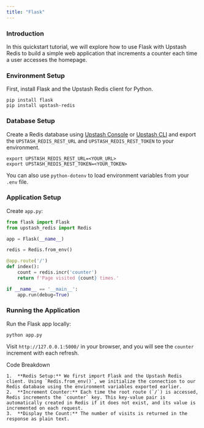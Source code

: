 ```yaml
---
title: "Flask"
---
```


### Introduction

In this quickstart tutorial, we will explore how to use Flask with Upstash Redis to build a simple web application that increments a counter each time a user accesses the homepage.

### Environment Setup

First, install Flask and the Upstash Redis client for Python.

```shell
pip install flask
pip install upstash-redis
```


### Database Setup

Create a Redis database using [Upstash Console](https://console.upstash.com) or [Upstash CLI](https://github.com/upstash/cli) and export the `UPSTASH_REDIS_REST_URL` and `UPSTASH_REDIS_REST_TOKEN` to your environment.

```shell
export UPSTASH_REDIS_REST_URL=<YOUR_URL>
export UPSTASH_REDIS_REST_TOKEN=<YOUR_TOKEN>
```

You can also use `python-dotenv` to load environment variables from your `.env` file.

### Application Setup

Create `app.py`:
```py app.py
from flask import Flask
from upstash_redis import Redis

app = Flask(__name__)

redis = Redis.from_env()

@app.route('/')
def index():
    count = redis.incr('counter')
    return f'Page visited {count} times.'

if __name__ == '__main__':
    app.run(debug=True)
```
### Running the Application

Run the Flask app locally:

```shell
python app.py
```

Visit `http://127.0.0.1:5000/` in your browser, and you will see the `counter` increment with each refresh.

Code Breakdown

	1.	**Redis Setup:** We first import Flask and the Upstash Redis client. Using `Redis.from_env()`, we initialize the connection to our Redis database using the environment variables exported earlier.
	2.	**Increment Counter:** Each time the root route (`/`) is accessed, Redis increments the `counter` key. This key-value pair is automatically created in Redis if it does not exist, and its value is incremented on each request.
	3.	**Display the Count:** The number of visits is returned in the response as plain text.

